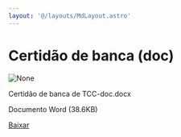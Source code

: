 ```yaml
---
layout: '@/layouts/MdLayout.astro'
---
```






Certidão de banca (doc)
=======================









<Image src="https://arapiraca.ufal.br/graduacao/ciencia-da-computacao/documentos/tcc/documentos-para-o-orientador/certidao-de-banca-de-tcc-doc.docx/%2b%2bplone%2b%2bufalprofile/imgs/file-icon.png" alt="None" inferSize />

 Certidão de banca de TCC-doc.docx  

 Documento Word
 (38.6KB)
 

[Baixar](%40%40download/file/Certida%cc%83o%20de%20banca%20de%20TCC-doc.docx)








